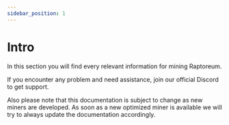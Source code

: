 ```yaml
---
sidebar_position: 1
---
```


# Intro

In this section you will find every relevant information for mining Raptoreum.

If you encounter any problem and need assistance, join our official Discord to get support.

Also please note that this documentation is subject to change as new miners are developed. As soon as a new optimized miner is available we will try to always update the documentation accordingly.
